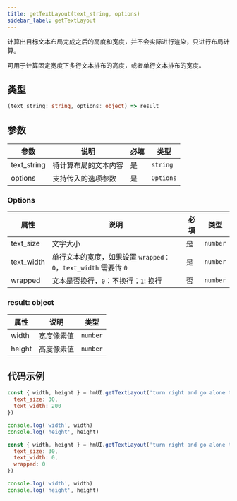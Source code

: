 ```yaml
---
title: getTextLayout(text_string, options)
sidebar_label: getTextLayout
---
```


计算出目标文本布局完成之后的高度和宽度，并不会实际进行渲染，只进行布局计算。

可用于计算固定宽度下多行文本排布的高度，或者单行文本排布的宽度。

## 类型

```ts
(text_string: string, options: object) => result
```

## 参数

| 参数        | 说明                 | 必填 | 类型      |
| ----------- | -------------------- | ---- | --------- |
| text_string | 待计算布局的文本内容 | 是   | `string`  |
| options     | 支持传入的选项参数   | 是   | `Options` |

### Options

| 属性       | 说明                                                          | 必填 | 类型     |
| ---------- | ------------------------------------------------------------- | ---- | -------- |
| text_size  | 文字大小                                                      | 是   | `number` |
| text_width | 单行文本的宽度，如果设置 `wrapped：0`，`text_width` 需要传 `0` | 是   | `number` |
| wrapped    | 文本是否换行，`0`：不换行；`1`: 换行                          | 否   | `number` |

### result: object

| 属性   | 说明       | 类型     |
| ------ | ---------- | -------- |
| width  | 宽度像素值 | `number` |
| height | 高度像素值 | `number` |

## 代码示例

```js
const { width, height } = hmUI.getTextLayout('turn right and go alone the road', {
  text_size: 30,
  text_width: 200
})

console.log('width', width)
console.log('height', height)
```

```js
const { width, height } = hmUI.getTextLayout('turn right and go alone the road', {
  text_size: 30,
  text_width: 0,
  wrapped: 0
})

console.log('width', width)
console.log('height', height)
```
